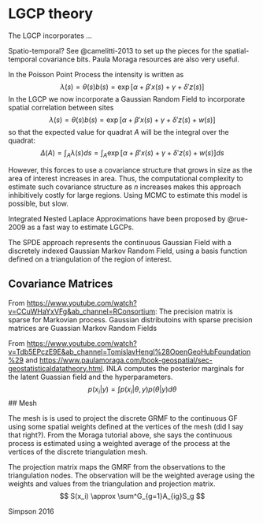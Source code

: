 # LGCP theory

The LGCP incorporates ...

Spatio-temporal? See @camelitti-2013 to set up the pieces for the spatial-temporal covariance bits. Paula Moraga resources are also very useful.

In the Poisson Point Process the intensity is written as
$$
\lambda(s) = \theta(s)b(s) = \exp[\alpha + \beta'x(s) + \gamma + \delta'z(s)]
$$
In the LGCP we now incorporate a Gaussian Random Field to incorporate spatial correlation between sites
$$
\lambda(s) = \theta(s)b(s) = \exp[\alpha + \beta'x(s) + \gamma + \delta'z(s) + w(s)]
$$
so that the expected value for quadrat $A$ will be the integral over the quadrat:
$$
\Delta(A) = \int_A\lambda(s)ds = \int_A \exp[\alpha + \beta'x(s) + \gamma + \delta'z(s) + w(s)]ds
$$

However, this forces to use a covariance structure that grows in size as the area of interest increases in area. Thus, the computational complexity
to estimate such covariance structure as $n$ increases makes this approach inhibitively costly for large regions. Using MCMC to estimate this model is possible, but slow.

Integrated Nested Laplace Approximations have been proposed by @rue-2009 as a fast way to estimate LGCPs.

The SPDE approach represents the continuous Gaussian Field with a discretely indexed Gaussian Markov Random Field, using a basis function defined on a triangulation of the region of interest.

## Covariance Matrices

From <https://www.youtube.com/watch?v=CCuWHaYxVFg&ab_channel=RConsortium>:
The precision matrix is sparse for Markovian process. Gaussian distributoins with sparse precision matrices are Guassian Markov Random Fields 

From <https://www.youtube.com/watch?v=Tdb5EPczE9E&ab_channel=TomislavHengl%28OpenGeoHubFoundation%29> and <https://www.paulamoraga.com/book-geospatial/sec-geostatisticaldatatheory.html>. 
INLA computes the posterior marginals for the latent Guassian field and the hyperparameters.
$$
p(x_i|y) = \int p(x_i|\theta,y)p(\theta|y)d\theta
$$
## Mesh

The mesh is is used to project the discrete GRMF to the continuous GF using some spatial weights defined at the vertices of the mesh (did I say that right?). 
From the Moraga tutorial above, she says the continuous process is estimated using a weighted average of the process at the vertices of the discrete triangulation mesh.

The projection matrix maps the GMRF from the observations to the triangulation nodes. The observation will be the weighted average using the weights and values from the triangulation and projection matrix.
$$ 
S(x_i) \approx \sum^G_{g=1}A_{ig}S_g 
$$

Simpson 2016